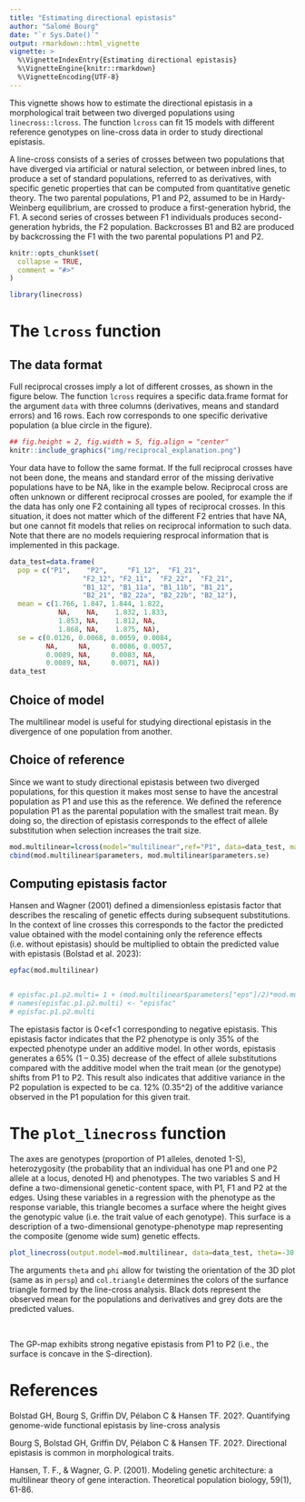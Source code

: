 ```yaml
---
title: "Estimating directional epistasis"
author: "Salomé Bourg"
date: "`r Sys.Date()`"
output: rmarkdown::html_vignette
vignette: >
  %\VignetteIndexEntry{Estimating directional epistasis}
  %\VignetteEngine{knitr::rmarkdown}
  %\VignetteEncoding{UTF-8}
---
```


This vignette shows how to estimate the directional epistasis in a morphological trait between two diverged populations using `linecross::lcross`. The function `lcross` can fit 15 models with different reference genotypes on line-cross data in order to study directional epistasis. 

A line-cross consists of a series of crosses between two populations that have diverged via artificial or natural selection, or between inbred lines, to produce a set of standard populations, referred to as derivatives, with specific genetic properties that can be computed from quantitative genetic theory. The two parental populations, P1 and P2, assumed to be in Hardy-Weinberg equilibrium, are crossed to produce a first-generation hybrid, the F1. A second series of crosses between F1 individuals produces second-generation hybrids, the F2 population. Backcrosses B1 and B2 are produced by backcrossing the F1 with the two parental populations P1 and P2.


```r
knitr::opts_chunk$set(
  collapse = TRUE,
  comment = "#>"
)
```

```r
library(linecross)
```
# The `lcross` function

## The data format
Full reciprocal crosses imply a lot of different crosses, as shown in the figure below. The function `lcross` requires a specific data.frame format for the argument `data` with three columns (derivatives, means and standard errors) and 16 rows. Each row corresponds to one specific derivative population (a blue circle in the figure).

```r
## fig.height = 2, fig.width = 5, fig.align = "center"
knitr::include_graphics("img/reciprocal_explanation.png")
```

Your data have to follow the same format. If the full reciprocal crosses have not been done, the means and standard error of the missing derivative populations have to be NA, like in the example below. Reciprocal cross are often unknown or different reciprocal crosses are pooled, for example the if the data has only one F2 containing all types of reciprocal crosses. In this situation, it does not matter which of the different F2 entries that have NA, but one cannot fit models that relies on reciprocal information to such data. Note that there are no models requiering resprocal information that is implemented in this package. 


```r
data_test=data.frame(
  pop = c("P1",    "P2",     "F1_12",  "F1_21", 
                  "F2_12", "F2_11",  "F2_22",  "F2_21", 
                  "B1_12", "B1_11a", "B1_11b", "B1_21", 
                  "B2_21", "B2_22a", "B2_22b", "B2_12"),
  mean = c(1.766, 1.847, 1.844, 1.822, 
            NA,    NA,    1.832, 1.833, 
            1.853, NA,    1.812, NA, 
            1.868, NA,    1.875, NA), 
  se = c(0.0126, 0.0068, 0.0059, 0.0084, 
         NA,     NA,     0.0086, 0.0057, 
         0.0089, NA,     0.0083, NA, 
         0.0089, NA,     0.0071, NA))
data_test
```

## Choice of model
The multilinear model is useful for studying directional epistasis in the divergence of one population from another.

## Choice of reference
Since we want to study directional epistasis between two diverged populations, for this question it makes most sense to have the ancestral population as P1 and use this as the reference. We defined the reference population P1 as the parental population with the smallest trait mean. By doing so, the direction of epistasis corresponds to the effect of allele substitution when selection increases the trait size.

```r
mod.multilinear=lcross(model="multilinear",ref="P1", data=data_test, maxeval=3)
cbind(mod.multilinear$parameters, mod.multilinear$parameters.se)
```
## Computing epistasis factor
Hansen and Wagner (2001) defined a dimensionless epistasis factor that describes the rescaling of genetic effects during subsequent substitutions. In the context of line crosses this corresponds to the factor the predicted value obtained with the model containing only the reference effects (i.e. without epistasis) should be multiplied to obtain the predicted value with epistasis (Bolstad et al. 2023):

```r

epfac(mod.multilinear)


# episfac.p1.p2.multi= 1 + (mod.multilinear$parameters["eps"]/2)*mod.multilinear$parameters["Y2"]
# names(episfac.p1.p2.multi) <- "episfac"
# episfac.p1.p2.multi
```

The epistasis factor is 0<ef<1 corresponding to negative epistasis. This epistasis factor indicates that the P2 phenotype is only 35% of the expected phenotype under an additive model. In other words, epistasis generates a 65% (1 – 0.35) decrease of the effect of allele substitutions compared with the additive model when the trait mean (or the genotype) shifts from P1 to P2. This result also indicates that additive variance in the P2 population is expected to be ca. 12% (0.35^2) of the additive variance observed in the P1 population for this given trait. 

# The `plot_linecross` function

The axes are genotypes (proportion of P1 alleles, denoted 1-S), heterozygosity (the probability that an individual has one P1 and one P2 allele at a locus, denoted H) and phenotypes. The two variables S and H define a two-dimensional genetic-content space, with P1, F1 and P2 at the edges. Using these variables in a regression with the phenotype as the response variable, this triangle becomes a surface where the height gives the genotypic value (i.e. the trait value of each genotype). This surface is a description of a two-dimensional genotype-phenotype map representing the composite (genome wide sum) genetic effects.

```r
plot_linecross(output.model=mod.multilinear, data=data_test, theta=-30, phi=20, margins=c(2,2,2,2), col.triangle="gray80")
```

The arguments `theta` and `phi` allow for twisting the orientation of the 3D plot (same as in `persp`) and `col.triangle` determines the colors of the surfance triangle formed by the line-cross analysis. Black dots represent the observed mean for the populations and derivatives and grey dots are the predicted values.

<br>

The GP-map exhibits strong negative epistasis from P1 to P2 (i.e., the surface is concave in the S-direction). 


# References
Bolstad GH, Bourg S, Griffin DV, Pélabon C & Hansen TF. 202?. Quantifying genome-wide functional epistasis by line-cross analysis

Bourg S, Bolstad GH, Griffin DV, Pélabon C & Hansen TF. 202?. Directional epistasis is common in morphological traits.

Hansen, T. F., & Wagner, G. P. (2001). Modeling genetic architecture: a multilinear theory of gene interaction. Theoretical population biology, 59(1), 61-86.
